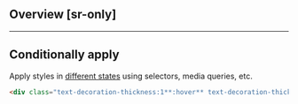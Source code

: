 ## Overview [sr-only]
<Overview/>

---

## Conditionally apply
Apply styles in [different states](/docs/states-and-queries) using selectors, media queries, etc.
```html
<div class="text-decoration-thickness:1**:hover** text-decoration-thickness:1**@sm** text-decoration-thickness:1**@dark** text-decoration-thickness:1**@print**">…</div>
```


